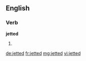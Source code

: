 ==English==

===Verb===
'''jetted'''

# {{past of|jet}}

[[de:jetted]]
[[fr:jetted]]
[[mg:jetted]]
[[vi:jetted]]